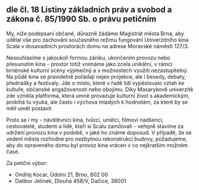 ## dle čl. 18 Listiny základních práv a svobod a zákona č. 85/1990 Sb. o právu petičním

My, níže podepsaní občané, důrazně žádáme Magistrát města Brna, aby udělal vše pro zachování současného režimu fungování Univerzitního kina Scala v dosavadních prostorách domu na adrese Moravské náměstí 127/3.

Nesouhlasíme s jakoukoli formou zániku, ukončením provozu nebo přesunutím kina - prostor totiž vnímáme jako zcela unikátní, v rámci brněnské kulturní scény výjimečný a v možnostech využití nezastupitelný. Na půdě kina se pravidelně pořádají nejen projekce, ale i besedy, debaty, přednášky a festivaly. Jde o místo, které v řadě lidí vypěstovalo vztah ke kultuře, občanské angažovanosti nebo obojímu. Díky Masarykově univerzitě zde vznikla platforma, která umně provazuje kulturní život s akademickým, probíhá tu výuka, ale často i výchova mladých k hodnotám, za které by se měli umět postavit. 

Proto se i my - návštěvníci kina, tvůrci, umělci, filmoví nadšenci, cestovatelé, studenti a lidé, kteří si Scalu zamilovali - veřejně stavíme za udržení provozu kina v podobě, v jaké ho známe doposud. 
V případě, že se vedení města rozhodne pro nezbytnou rekonstrukci budovy, požadujeme, aby do opraveného domu byl provoz kina vrácen v co nejkratším možném čase.

Za petiční výbor:
- Ondřej Kocar, Údolní 21, Brno, 602 00
- Dalibor Jelínek, Dlouhá 458/V, Dačice, 38001